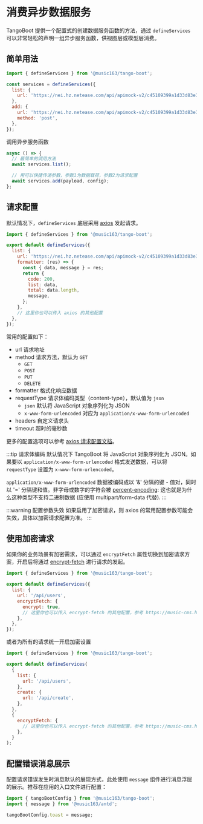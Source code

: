 # 消费异步数据服务

TangoBoot 提供一个配置式的创建数据服务函数的方法，通过 `defineServices` 可以非常轻松的声明一组异步服务函数，供视图层或模型层消费。

## 简单用法

```js
import { defineServices } from '@music163/tango-boot';

const services = defineServices({
  list: {
    url: 'https://nei.hz.netease.com/api/apimock-v2/c45109399a1d33d83e32a59984b25b00/api/users',
  },
  add: {
    url: 'https://nei.hz.netease.com/api/apimock-v2/c45109399a1d33d83e32a59984b25b00/api/users',
    method: 'post',
  },
});
```

调用异步服务函数

```js
async () => {
  // 最简单的调用方法
  await services.list();

  // 用可以快捷传递参数，参数1为数据载荷，参数2为请求配置
  await services.add(payload, config);
};
```

## 请求配置

默认情况下，`defineServices` 底层采用 [axios](https://github.com/axios/axios) 发起请求。

```js
import { defineServices } from '@music163/tango-boot';

export default defineServices({
  list: {
    url: 'https://nei.hz.netease.com/api/apimock-v2/c45109399a1d33d83e32a59984b25b00/api/users',
    formatter: (res) => {
      const { data, message } = res;
      return {
        code: 200,
        list: data,
        total: data.length,
        message,
      };
    },
    // 这里你也可以传入 axios 的其他配置
  },
});
```

常用的配置如下：

- url 请求地址
- method 请求方法，默认为 `GET`
  - `GET`
  - `POST`
  - `PUT`
  - `DELETE`
- formatter 格式化响应数据
- requestType 请求体编码类型（content-type），默认值为 `json`
  - `json` 默认将 JavaScript 对象序列化为 JSON
  - `x-www-form-urlencoded` 对应为 `application/x-www-form-urlencoded`
- headers 自定义请求头
- timeout 超时的毫秒数

更多的配置选项可以参考 [axios 请求配置文档](https://axios-http.com/zh/docs/req_config)。

:::tip 请求体编码
默认情况下 TangoBoot 将 JavaScript 对象序列化为 JSON。如果要以 `application/x-www-form-urlencoded` 格式发送数据，可以将 `requestType` 设置为 `x-www-form-urlencoded`。

`application/x-www-form-urlencoded` 数据被编码成以 '&' 分隔的键 - 值对，同时以 '=' 分隔键和值。非字母或数字的字符会被 [percent-encoding](https://developer.mozilla.org/zh-CN/docs/Glossary/percent-encoding): 这也就是为什么这种类型不支持二进制数据 (应使用 multipart/form-data 代替).
:::

:::warning 配置参数失效
如果启用了加密请求，则 axios 的常用配置参数可能会失效，具体以加密请求配置为准。
:::

## 使用加密请求

如果你的业务场景有加密需求，可以通过 `encryptFetch` 属性切换到加密请求方案，开启后将通过 [encrypt-fetch](https://music-cms.hz.netease.com/encrypt-fetch-doc/guide) 进行请求的发起。

```js
import { defineServices } from '@music163/tango-boot';

export default defineServices({
  list: {
    url: '/api/users',
    encryptFetch: {
      encrypt: true,
      // 这里你也可以传入 encrypt-fetch 的其他配置，参考 https://music-cms.hz.netease.com/encrypt-fetch-doc/api
    },
  },
});
```

或者为所有的请求统一开启加密设置

```js
import { defineServices } from '@music163/tango-boot';

export default defineServices(
  {
    list: {
      url: '/api/users',
    },
    create: {
      url: '/api/create',
    },
  },
  {
    encryptFetch: {
      // 这里你也可以传入 encrypt-fetch 的其他配置，参考 https://music-cms.hz.netease.com/encrypt-fetch-doc/api
    },
  }
);
```

## 配置错误消息展示

配置请求错误发生时消息默认的展现方式，此处使用 `message` 组件进行消息浮层的展示。推荐在应用的入口文件进行配置：

```js
import { tangoBootConfig } from '@music163/tango-boot';
import { message } from '@music163/antd';

tangoBootConfig.toast = message;
```
